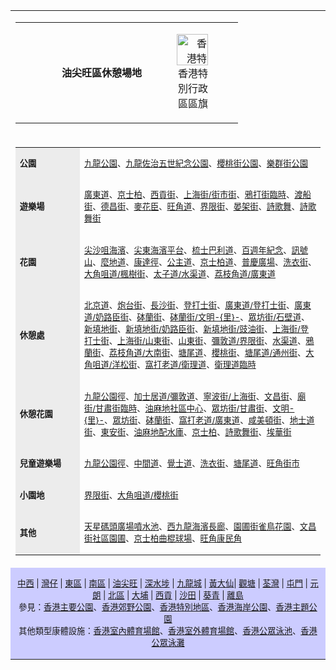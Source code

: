 {{clr}}
<center>
{| id="toc" style="margin: 0 2em 0 2em;"
|-
|
{|style="background:#ccccff" cellspacing="0" border="0" cellpadding="3" width="100%"
|-
| width="50" align="left" | {{ed|Sha_Tin_District_Recreation_Grounds}}
| align="center" | '''油尖旺區休憩場地'''
| width="50" align="right" | [[File:Flag of Hong Kong.svg|50px|香港特別行政區區旗]]
|}
|-
| colspan="3" |
{| style="background:none;"
| align="left" style="background: #ececec; font-size: 83%; text-align: center; vertical-align: center;" width="90" | '''公園'''
| align="left" style="font-size: 83%;" | [[九龍公園]]、[[九龍佐治五世紀念公園]]、[[櫻桃街公園]]、[[樂群街公園]]
|-
| align="left" style="background: #ececec; font-size: 83%; text-align: center; vertical-align: center;" width="90" | '''遊樂場'''
| align="left" style="font-size: 83%;" | [[廣東道遊樂場|廣東道]]、[[京士柏遊樂場|京士柏]]、[[西貢街遊樂場|西貢街]]、[[上海街/街市街遊樂場|上海街/街市街]]、[[鴉打街臨時遊樂場|鴉打街臨時]]、[[渡船街遊樂場|渡船街]]、[[德昌街遊樂場|德昌街]]、[[麥花臣遊樂場|麥花臣]]、[[旺角道遊樂場|旺角道]]、[[界限街遊樂場|界限街]]、[[晏架街遊樂場|晏架街]]、[[詩歌舞遊樂場|詩歌舞]]、[[詩歌舞街遊樂場|詩歌舞街]]
|-
| align="left" style="background: #ececec; font-size: 83%; text-align: center; vertical-align: center;" width="90" | '''花園'''
| align="left" style="font-size: 83%;" | [[尖沙咀海濱花園|尖沙咀海濱]]、[[尖沙咀東海濱平台花園|尖東海濱平台]]、[[梳士巴利道花園|梳士巴利道]]、[[市政局百週年紀念花園|百週年紀念]]、[[訊號山花園|訊號山]]、[[麼地道花園|麼地道]]、[[康達徑花園|康達徑]]、[[公主道花園|公主道]]、[[京士柏道花園|京士柏道]]、[[普慶廣場花園|普慶廣場]]、[[洗衣街花園|洗衣街]]、[[大角咀道/楓樹街花園|大角咀道/楓樹街]]、[[太子道/水渠道花園|太子道/水渠道]]、[[荔枝角道/廣東道花園|荔枝角道/廣東道]]
|-
| align="left" style="background: #ececec; font-size: 83%; text-align: center; vertical-align: center;" width="90" | '''休憩處'''
| align="left" style="font-size: 83%;" | [[北京道休憩處|北京道]]、[[炮台街休憩處|炮台街]]、[[長沙街休憩處|長沙街]]、[[登打士街休憩處|登打士街]]、[[廣東道/登打士街休憩處|廣東道/登打士街]]、[[廣東道/奶路臣街休憩處|廣東道/奶路臣街]]、[[砵蘭街休憩處|砵蘭街]]、[[砵蘭街/文明里休憩處|砵蘭街/文明-{里}-]]、[[眾坊街/石壁道休憩處|眾坊街/石壁道]]、[[新填地街休憩處|新填地街]]、[[新填地街/奶路臣街休憩處|新填地街/奶路臣街]]、[[新填地街/豉油街休憩處|新填地街/豉油街]]、[[上海街/登打士街休憩處|上海街/登打士街]]、[[上海街/山東街休憩處|上海街/山東街]]、[[山東街休憩處|山東街]]、[[彌敦道/界限街休憩處|彌敦道/界限街]]、[[水渠道休憩處|水渠道]]、[[鴉蘭街休憩處|鴉蘭街]]、[[荔枝角道/大南街休憩處|荔枝角道/大南街]]、[[塘尾道休憩處|塘尾道]]、[[櫻桃街休憩處|櫻桃街]]、[[塘尾道/通州街休憩處|塘尾道/通州街]]、[[大角咀道/洋松街休憩處|大角咀道/洋松街]]、[[窩打老道/衛理道休憩處|窩打老道/衛理道]]、[[衛理道臨時休憩處|衛理道臨時]]
|-
| align="left" style="background: #ececec; font-size: 83%; text-align: center; vertical-align: center;" width="90" | '''休憩花園'''
| align="left" style="font-size: 83%;" | [[九龍公園徑休憩花園|九龍公園徑]]、[[加士居道/彌敦道休憩花園|加士居道/彌敦道]]、[[寧波街/上海街休憩花園|寧波街/上海街]]、[[文昌街休憩花園|文昌街]]、[[廟街/甘肅街臨時休憩花園|廟街/甘肅街臨時]]、[[油麻地社區中心休憩花園|油麻地社區中心]]、[[眾坊街/甘肅街休憩花園|眾坊街/甘肅街]]、[[文明里休憩花園|文明-{里}-]]、[[眾坊街休憩花園|眾坊街]]、[[砵蘭街休憩花園|砵蘭街]]、[[窩打老道/廣東道休憩花園|窩打老道/廣東道]]、[[咸美頓街休憩花園|咸美頓街]]、[[地士道街休憩花園|地士道街]]、[[東安街休憩花園|東安街]]、[[油麻地配水庫休憩花園|油麻地配水庫]]、[[京士柏休憩花園|京士柏]]、[[詩歌舞街休憩花園|詩歌舞街]]、[[埃華街休憩花園|埃華街]]
|-
| align="left" style="background: #ececec; font-size: 83%; text-align: center; vertical-align: center;" width="90" | '''兒童遊樂場'''
| align="left" style="font-size: 83%;" | [[九龍公園徑兒童遊樂場|九龍公園徑]]、[[中間道兒童遊樂場|中間道]]、[[覺士道兒童遊樂場|覺士道]]、[[洗衣街兒童遊樂場|洗衣街]]、[[塘尾道兒童遊樂場|塘尾道]]、[[旺角街市兒童遊樂場|旺角街市]]
|-
| align="left" style="background: #ececec; font-size: 83%; text-align: center; vertical-align: center;" width="90" | '''小園地'''
| align="left" style="font-size: 83%;" | [[界限街小園地|界限街]]、[[大角咀道/櫻桃街小園地|大角咀道/櫻桃街]]
|-
| align="left" style="background: #ececec; font-size: 83%; text-align: center; vertical-align: center;" width="90" | '''其他'''
| align="left" style="font-size: 83%;" | [[天星碼頭廣場噴水池]]、[[西九龍海濱長廊]]、[[園圃街雀鳥花園]]、[[文昌街社區園圃]]、[[京士柏曲棍球場]]、[[旺角康民角]]
|}
|-
| colspan="3" style="background: #ccccff; font-size: 83%; text-align: center;" width="100%" | [[Template:HK_Passive_facilities_C_and_W|中西]] | [[Template:HK_Passive_facilities_Wan_Chai|灣仔]] | [[Template:HK_Passive_facilities_Eastern|東區]] | [[Template:HK_Passive_facilities_Southern|南區]] | [[Template:HK_Passive_facilities_YTM|油尖旺]] | [[Template:HK_Passive_facilities_SSP|深水埗]] | [[Template:HK_Passive_facilities_Kowloon_City|九龍城]] | [[Template:HK_Passive_facilities_WTS|黃大仙]]| [[Template:HK_Passive_facilities_Kwun_Tong|觀塘]] | [[Template:HK_Passive_facilities_TW|荃灣]] | [[Template:HK_Passive_facilities_TW|屯門]] | [[Template:HK_Passive_facilities_YL|元朗]] | [[Template:HK_Passive_facilities_North|北區]] | [[Template:HK_Passive_facilities_TP|大埔]] | [[Template:HK_Passive_facilities_SK|西貢]] | [[Template:HK_Passive_facilities_ST|沙田]] | [[Template:HK_Passive_facilities_Kwai_Tsing|葵青]] | [[Template:HK_Passive_facilities_Island|離島]] <br>參見：[[Template:香港公園|香港主要公園]]、[[香港郊野公園]]、[[香港特別地區]]、[[香港海岸公園]]、[[香港主題公園]]<br>其他類型康體設施：[[Template:香港室內體育場館|香港室內體育場館]]、[[Template:香港運動場|香港室外體育場館]]、[[Template:香港公眾泳池|香港公眾泳池]]、[[Template:香港海灘|香港公眾泳灘]]
|}